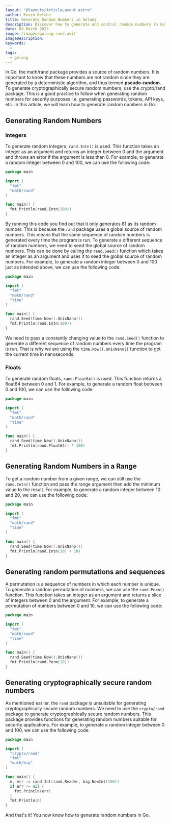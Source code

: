 ```yaml
---
layout: "@layouts/ArticleLayout.astro"
author: Kevin Kelche
title: Generate Random Numbers in Golang
description: Discover how to generate and control random numbers in Golang. Learn best practices for testing, security, and data randomization in your programs.
date: 03 March 2023
image: /images/golang-rand.avif
imageDescription:
keywords:
  -
tags:
  - golang
---
```



In Go, the <Link url="https://pkg.go.dev/math/rand">math/rand</Link> package provides a source of random numbers. It is important to know that these numbers are not random since they are generated by a deterministic algorithm, and thus termed **pseudo-random**. To generate cryptographically secure random numbers, use the <Link url="https://pkg.go.dev/crypto/rand">crypto/rand</Link> package. This is a good practice to follow when generating random numbers for security purposes i.e. generating passwords, tokens, API keys, etc. In this article, we will learn how to generate random numbers in Go.

## Generating Random Numbers

### Integers

To generate random integers, `rand.Intn()` is used. This function takes an integer as an argument and returns an integer between 0 and the argument and throws an error if the argument is less than 0. For example, to generate a random integer between 0 and 100, we can use the following code:

```go
package main

import (
  "fmt"
  "math/rand"
)

func main() {
  fmt.Println(rand.Intn(100))
}
```

By running this code you find out that it only generates 81 as its random number. This is because the `rand` package uses a global source of random numbers. This means that the same sequence of random numbers is generated every time the program is run. To generate a different sequence of random numbers, we need to seed the global source of random numbers. This can be done by calling the `rand.Seed()` function which takes an integer as an argument and uses it to seed the global source of random numbers. For example, to generate a random integer between 0 and 100 just as intended above, we can use the following code:

```go
package main

import (
  "fmt"
  "math/rand"
  "time"
)

func main() {
  rand.Seed(time.Now().UnixNano())
  fmt.Println(rand.Intn(100))
}
```

We need to pass a constantly changing value to the `rand.Seed()` function to generate a different sequence of random numbers every time the program is run. That is why we are using the `time.Now().UnixNano()` function to get the current time in nanoseconds.

### Floats

To generate random floats, `rand.Float64()` is used. This function returns a float64 between 0 and 1. For example, to generate a random float between 0 and 100, we can use the following code:

```go
package main

import (
  "fmt"
  "math/rand"
  "time"
)

func main() {
  rand.Seed(time.Now().UnixNano())
  fmt.Println(rand.Float64() * 100)
}
```

## Generating Random Numbers in a Range

To get a random number from a given range, we can still use the `rand.Intn()` function and pass the range argument then add the minimum value to the result. For example, to generate a random integer between 10 and 20, we can use the following code:

```go
package main

import (
  "fmt"
  "math/rand"
  "time"
)

func main() {
  rand.Seed(time.Now().UnixNano())
  fmt.Println(rand.Intn(10) + 10)
}
```

## Generating random permutations and sequences

A permutation is a sequence of numbers in which each number is unique. To generate a random permutation of numbers, we can use the `rand.Perm()` function. This function takes an integer as an argument and returns a slice of integers between 0 and the argument. For example, to generate a permutation of numbers between 0 and 10, we can use the following code:

```go
package main

import (
  "fmt"
  "math/rand"
  "time"
)

func main() {
  rand.Seed(time.Now().UnixNano())
  fmt.Println(rand.Perm(10))
}
```

## Generating cryptographically secure random numbers

As mentioned earlier, the `rand` package is unsuitable for generating cryptographically secure random numbers. We need to use the `crypto/rand` package to generate cryptographically secure random numbers. This package provides functions for generating random numbers suitable for security applications. For example, to generate a random integer between 0 and 100, we can use the following code:

```go
package main

import (
  "crypto/rand"
  "fmt"
  "math/big"
)

func main() {
  n, err := rand.Int(rand.Reader, big.NewInt(100))
  if err != nil {
    fmt.Println(err)
  }
  fmt.Println(n)
}
```

And that's it! You now know how to generate random numbers in Go.
